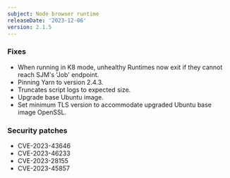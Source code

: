 ```yaml
---
subject: Node browser runtime
releaseDate: '2023-12-06'
version: 2.1.5
---
```


### Fixes
* When running in K8 mode, unhealthy Runtimes now exit if they cannot reach SJM's 'Job' endpoint.
* Pinning Yarn to version 2.4.3.
* Truncates script logs to expected size.
* Upgrade base Ubuntu image.
* Set minimum TLS version to accommodate upgraded Ubuntu base image OpenSSL.

### Security patches
* CVE-2023-43646
* CVE-2023-46233
* CVE-2023-28155
* CVE-2023-45857
